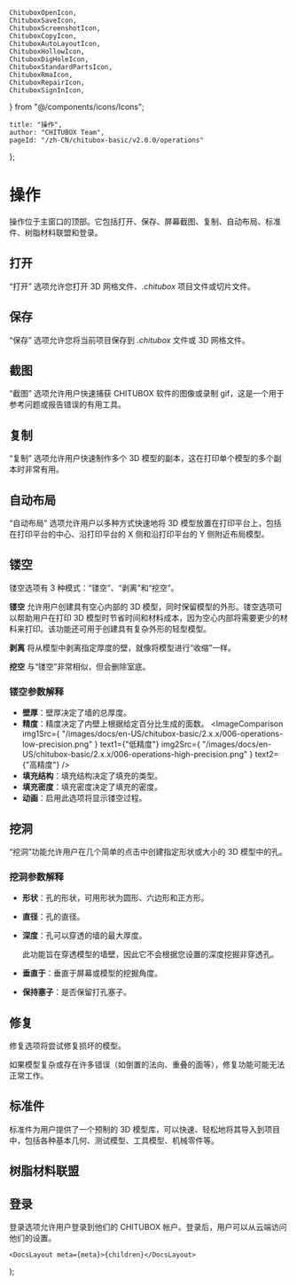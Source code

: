 	ChituboxOpenIcon,
	ChituboxSaveIcon,
	ChituboxScreenshotIcon,
	ChituboxCopyIcon,
	ChituboxAutoLayoutIcon,
	ChituboxHollowIcon,
	ChituboxDigHoleIcon,
	ChituboxStandardPartsIcon,
	ChituboxRmaIcon,
	ChituboxRepairIcon,
	ChituboxSignInIcon,
} from "@/components/icons/Icons";

	title: "操作",
	author: "CHITUBOX Team",
	pageId: "/zh-CN/chitubox-basic/v2.0.0/operations"
};

# 操作

操作位于主窗口的顶部。它包括打开、保存、屏幕截图、复制、自动布局、标准件、树脂材料联盟和登录。

## 打开

<ChituboxOpenIcon /> “打开” 选项允许您打开 3D 网格文件、_.chitubox_ 项目文件或切片文件。

## 保存

<ChituboxSaveIcon /> “保存” 选项允许您将当前项目保存到 _.chitubox_ 文件或 3D 网格文件。

## 截图

<ChituboxScreenshotIcon /> “截图” 选项允许用户快速捕获 CHITUBOX 软件的图像或录制 gif，这是一个用于参考问题或报告错误的有用工具。

<ImageContainer>
	<AntdImage
		src={
			"/images/docs/en-US/chitubox-basic/2.x.x/006-operations-screenshot.png"
		}
	/>
</ImageContainer>

## 复制

<ChituboxCopyIcon /> “复制” 选项允许用户快速制作多个 3D 模型的副本，这在打印单个模型的多个副本时非常有用。

<ImageContainer>
	<AntdImage
		src={"/images/docs/en-US/chitubox-basic/2.x.x/006-operations-copy.png"}
	/>
</ImageContainer>

## 自动布局

<ChituboxAutoLayoutIcon /> “自动布局” 选项允许用户以多种方式快速地将 3D 模型放置在打印平台上，包括在打印平台的中心、沿打印平台的 X 侧和沿打印平台的 Y 侧附近布局模型。

<ImageContainer>
	<AntdImage
		src={
			"/images/docs/en-US/chitubox-basic/2.x.x/006-operations-autolayout.png"
		}
	/>
</ImageContainer>

## 镂空

<ChituboxHollowIcon /> 镂空选项有 3 种模式：“镂空”、“剥离”和“挖空”。

**镂空** 允许用户创建具有空心内部的 3D 模型，同时保留模型的外形。镂空选项可以帮助用户在打印 3D 模型时节省时间和材料成本，因为空心内部将需要更少的材料来打印。该功能还可用于创建具有复杂外形的轻型模型。

**剥离** 将从模型中剥离指定厚度的壁，就像将模型进行“收缩”一样。

**挖空** 与“镂空”非常相似，但会删除室底。

<ImageContainer>
	<AntdImage
		src={
			"/images/docs/en-US/chitubox-basic/2.x.x/006-operations-hollow.png"
		}
	/>
</ImageContainer>

### 镂空参数解释

-   **壁厚**：壁厚决定了墙的总厚度。
-   **精度**：精度决定了内壁上根据给定百分比生成的面数。
    <ImageContainer>
    	<ImageComparison
    		img1Src={
    			"/images/docs/en-US/chitubox-basic/2.x.x/006-operations-low-precision.png"
    		}
    		text1={"低精度"}
    		img2Src={
    			"/images/docs/en-US/chitubox-basic/2.x.x/006-operations-high-precision.png"
    		}
    		text2={"高精度"}
    	/>
    </ImageContainer>
-   **填充结构**：填充结构决定了填充的类型。
-   **填充密度**：填充密度决定了填充的密度。
-   **动画**：启用此选项将显示镂空过程。

## 挖洞

<ChituboxDigHoleIcon /> “挖洞”功能允许用户在几个简单的点击中创建指定形状或大小的 3D 模型中的孔。

<ImageContainer>
	<AntdImage
		src={
			"/images/docs/en-US/chitubox-basic/2.x.x/006-operations-dig-hole.png"
		}
	/>
</ImageContainer>

### 挖洞参数解释

-   **形状**：孔的形状，可用形状为圆形、六边形和正方形。
-   **直径**：孔的直径。
-   **深度**：孔可以穿透的墙的最大厚度。

    <Admonition type="note" title="注意">
    	此功能旨在穿透模型的墙壁，因此它不会根据您设置的深度挖掘非穿透孔。
    </Admonition>

-   **垂直于**：垂直于屏幕或模型的挖掘角度。
-   **保持塞子**：是否保留打孔塞子。

## 修复

<ChituboxRepairIcon /> 修复选项将尝试修复损坏的模型。

<Admonition type="warning" title="警告">
    如果模型复杂或存在许多错误（如倒置的法向、重叠的面等），修复功能可能无法正常工作。
</Admonition>

## 标准件

<ChituboxStandardPartsIcon /> 标准件为用户提供了一个预制的 3D 模型库，可以快速、轻松地将其导入到项目中，包括各种基本几何、测试模型、工具模型、机械零件等。

<ImageContainer>
	<AntdImage
		src={
			"/images/docs/en-US/chitubox-basic/2.x.x/006-operations-standard-parts.png"
		}
	/>
</ImageContainer>

## 树脂材料联盟

<ChituboxRmaIcon />

## 登录

<ChituboxSignInIcon /> 登录选项允许用户登录到他们的 CHITUBOX 帐户。登录后，用户可以从云端访问他们的设置。

	<DocsLayout meta={meta}>{children}</DocsLayout>
);
